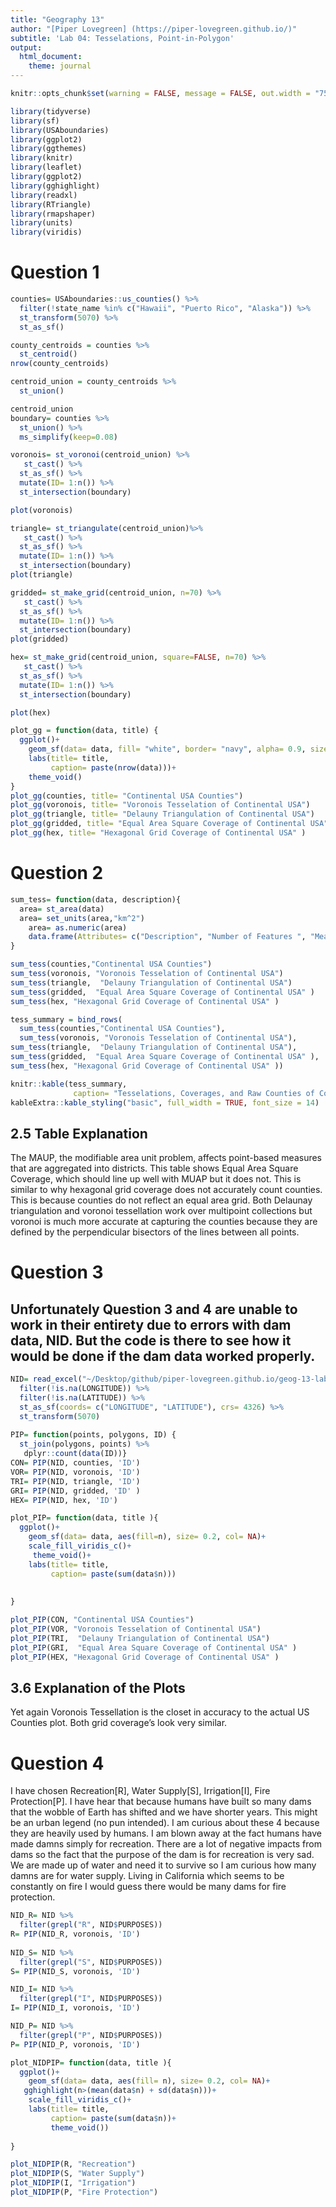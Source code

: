 ```yaml
---
title: "Geography 13"
author: "[Piper Lovegreen] (https://piper-lovegreen.github.io/)"
subtitle: 'Lab 04: Tesselations, Point-in-Polygon'
output:
  html_document:
    theme: journal
---
```


```r
knitr::opts_chunk$set(warning = FALSE, message = FALSE, out.width = "75%", fig.align = 'center')
```


```r
library(tidyverse)
library(sf)
library(USAboundaries)
library(ggplot2)
library(ggthemes)
library(knitr)
library(leaflet)
library(ggplot2)
library(gghighlight)
library(readxl)
library(RTriangle)
library(rmapshaper)
library(units)
library(viridis)
```

# Question 1 
```r
counties= USAboundaries::us_counties() %>% 
  filter(!state_name %in% c("Hawaii", "Puerto Rico", "Alaska")) %>% 
  st_transform(5070) %>% 
  st_as_sf()

county_centroids = counties %>% 
  st_centroid()
nrow(county_centroids)

centroid_union = county_centroids %>% 
  st_union()

centroid_union
boundary= counties %>% 
  st_union() %>% 
  ms_simplify(keep=0.08)

voronois= st_voronoi(centroid_union) %>% 
   st_cast() %>%
  st_as_sf() %>% 
  mutate(ID= 1:n()) %>% 
  st_intersection(boundary)

plot(voronois)  

triangle= st_triangulate(centroid_union)%>% 
   st_cast() %>%
  st_as_sf() %>% 
  mutate(ID= 1:n()) %>% 
  st_intersection(boundary)
plot(triangle)

gridded= st_make_grid(centroid_union, n=70) %>% 
   st_cast() %>%
  st_as_sf() %>% 
  mutate(ID= 1:n()) %>% 
  st_intersection(boundary)
plot(gridded)

hex= st_make_grid(centroid_union, square=FALSE, n=70) %>% 
   st_cast() %>%
  st_as_sf() %>% 
  mutate(ID= 1:n()) %>% 
  st_intersection(boundary)

plot(hex)

plot_gg = function(data, title) {
  ggplot()+
    geom_sf(data= data, fill= "white", border= "navy", alpha= 0.9, size=0.2)+
    labs(title= title,
         caption= paste(nrow(data)))+
    theme_void()
}
plot_gg(counties, title= "Continental USA Counties")
plot_gg(voronois, title= "Voronois Tesselation of Continental USA")
plot_gg(triangle, title= "Delauny Triangulation of Continental USA")
plot_gg(gridded, title= "Equal Area Square Coverage of Continental USA" )
plot_gg(hex, title= "Hexagonal Grid Coverage of Continental USA" )
```


# Question 2 
```r
sum_tess= function(data, description){
  area= st_area(data)  
  area= set_units(area,"km^2") 
    area= as.numeric(area)
    data.frame(Attributes= c("Description", "Number of Features ", "Mean Area of Features[km^2]", "Standard Deviation of Features", "Total Area [km^2]"), Values= c(description, nrow(data), mean(area), sd(area), sum(area)))
}

sum_tess(counties,"Continental USA Counties")
sum_tess(voronois, "Voronois Tesselation of Continental USA")
sum_tess(triangle,  "Delauny Triangulation of Continental USA")
sum_tess(gridded,  "Equal Area Square Coverage of Continental USA" )
sum_tess(hex, "Hexagonal Grid Coverage of Continental USA" )

tess_summary = bind_rows(
  sum_tess(counties,"Continental USA Counties"),
  sum_tess(voronois, "Voronois Tesselation of Continental USA"),
sum_tess(triangle,  "Delauny Triangulation of Continental USA"),
sum_tess(gridded,  "Equal Area Square Coverage of Continental USA" ),
sum_tess(hex, "Hexagonal Grid Coverage of Continental USA" ))

knitr::kable(tess_summary,
              caption= "Tesselations, Coverages, and Raw Counties of Continental USA") %>% 
kableExtra::kable_styling("basic", full_width = TRUE, font_size = 14)
```

## 2.5 Table Explanation 
The MAUP,  the modifiable area unit problem, affects point-based measures that are aggregated into districts. This table shows Equal Area Square Coverage, which should line up well with MUAP but it does not. This is similar to why hexagonal grid coverage does not accurately count counties. This is because counties do not reflect an equal area grid.  Both Delaunay triangulation and voronoi tessellation work over multipoint collections but voronoi is much more accurate at capturing the counties because they are defined by the perpendicular bisectors of the lines between all points.

# Question 3

## Unfortunately Question 3 and 4 are unable to work in their entirety due to errors with dam data, NID. But the code is there to see how it would be done if the dam data worked properly. 

```r
NID= read_excel("~/Desktop/github/piper-lovegreen.github.io/geog-13-labs/docs/lab04_data/NID2019_U.xlsx") %>% 
  filter(!is.na(LONGITUDE)) %>% 
  filter(!is.na(LATITUDE)) %>% 
  st_as_sf(coords= c("LONGITUDE", "LATITUDE"), crs= 4326) %>% 
  st_transform(5070) 
  
PIP= function(points, polygons, ID) {
  st_join(polygons, points) %>% 
   dplyr::count(data(ID))}
CON= PIP(NID, counties, 'ID')
VOR= PIP(NID, voronois, 'ID')
TRI= PIP(NID, triangle, 'ID')
GRI= PIP(NID, gridded, 'ID' )
HEX= PIP(NID, hex, 'ID')

plot_PIP= function(data, title ){
  ggplot()+
    geom_sf(data= data, aes(fill=n), size= 0.2, col= NA)+
    scale_fill_viridis_c()+
     theme_void()+
    labs(title= title,
         caption= paste(sum(data$n)))
      
         
}

plot_PIP(CON, "Continental USA Counties")
plot_PIP(VOR, "Voronois Tesselation of Continental USA")
plot_PIP(TRI,  "Delauny Triangulation of Continental USA")
plot_PIP(GRI,  "Equal Area Square Coverage of Continental USA" )
plot_PIP(HEX, "Hexagonal Grid Coverage of Continental USA" )

```

## 3.6 Explanation of the Plots
Yet again Voronois Tessellation is the closet in accuracy to the actual US Counties plot. Both grid coverage's look very similar. 

# Question 4
I have chosen Recreation[R], Water Supply[S], Irrigation[I], Fire Protection[P]. I have hear that because humans have built so many dams that the wobble of Earth has shifted and we have shorter years. This might be an urban legend (no pun intended). I am curious about these 4 because they are heavily used by humans. I am blown away at the fact humans have made damns simply for recreation. There are a lot of negative impacts from dams so the fact that the purpose of the dam is for recreation is very sad. We are made up of water and need it to survive so I am curious how many damns are for water supply. Living in California which seems to be constantly on fire I would guess there would be many dams for fire protection.  

```r
NID_R= NID %>% 
  filter(grepl("R", NID$PURPOSES))
R= PIP(NID_R, voronois, 'ID')
  
NID_S= NID %>% 
  filter(grepl("S", NID$PURPOSES))
S= PIP(NID_S, voronois, 'ID')

NID_I= NID %>% 
  filter(grepl("I", NID$PURPOSES))
I= PIP(NID_I, voronois, 'ID')

NID_P= NID %>% 
  filter(grepl("P", NID$PURPOSES))
P= PIP(NID_P, voronois, 'ID')

plot_NIDPIP= function(data, title ){
  ggplot()+
    geom_sf(data= data, aes(fill= n), size= 0.2, col= NA)+
   gghighlight(n>(mean(data$n) + sd(data$n)))+
    scale_fill_viridis_c()+
    labs(title= title,
         caption= paste(sum(data$n))+
         theme_void()) 
         
}

plot_NIDPIP(R, "Recreation")
plot_NIDPIP(S, "Water Supply")
plot_NIDPIP(I, "Irrigation")
plot_NIDPIP(P, "Fire Protection")
```






